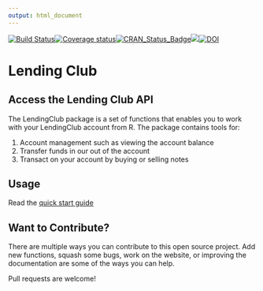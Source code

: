 ```yaml
---
output: html_document
---
```


[![Build Status](https://travis-ci.org/kuhnrl30/LendingClub.svg?branch=master)](https://travis-ci.org/kuhnrl30/LendingClub)[![Coverage status](https://codecov.io/gh/kuhnrl30/lendingclub/branch/master/graph/badge.svg)](https://codecov.io/github/kuhnrl30/lendingclub?branch=master)[![CRAN\_Status\_Badge](http://www.r-pkg.org/badges/version/LendingClub)](https://cran.r-project.org/package=LendingClub)[![](https://cranlogs.r-pkg.org/badges/grand-total/LendingClub)](https://cranlogs.r-pkg.org/badges/grand-total/LendingClub)[![DOI](https://zenodo.org/badge/65163868.svg)](https://zenodo.org/badge/latestdoi/65163868)

# Lending Club  

## Access the Lending Club API
The LendingClub package is a set of functions that enables you to work with your LendingClub account from R.  The package contains tools for:  

1. Account management such as viewing the account balance  
2. Transfer funds in our out of the account  
2. Transact on your account by buying or selling notes  


## Usage 
Read the [quick start guide](articles/LendingClub.html)

## Want to Contribute?
There are multiple ways you can contribute to this open source project.  Add new functions, squash some bugs, work on the website, or improving the documentation are some of the ways you can help. 

Pull requests are welcome!